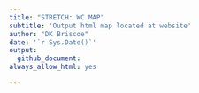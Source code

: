```yaml
---
title: "STRETCH: WC MAP"
subtitle: 'Output html map located at website'
author: "DK Briscoe"
date: '`r Sys.Date()`'
output:
  github_document:
always_allow_html: yes

---
```


```{=html}
<style>
.main-container {
    max-width: 1600px !important;
    margin-left: 0;
    margin-right: 1;
}

```


```r
knitr::opts_chunk$set(
    echo = FALSE,
    eval = TRUE,
    message = FALSE,
    warning = FALSE,
    dpi = 300,
    fig.align = "center"
    )

# See Options: knitr::opts_chunk$get()
```


```r
library(tidyverse)
library(data.table)
library(ggplot2)
library(plotly)

library(leaflet)
library(mapview)
library(leafsync)
library(leafgl)
library(sf)

# library(kableExtra)
library(knitr)

library(sp)
library(proj4)

library(htmlwidgets)

```

```r
source('../utils/map_wc_helper_functions.R')
```

```r
source('../R/01_prep_wc_data.R')

```

```r
raw_df <- raw_data_cohort_1_w_names
daily_df <- daily_avg_data_cohort_1 

# # make historic df consistent with cohort df(s)
# hist_df <- historic_tags %>% wrangleHistDF()

```

```r
# wc color pal
# wc_pal <- colorFactor(rainbow(n), unique(daily_df$id))

## unique track info
# ids = unique(daily_df$id) # prefer to use t names instead
ids = unique(daily_df$turtle_name)

t_names = unique(daily_df$turtle_name)
t_nums = unique(daily_df$turtle_num)
t_names_num <- c(str_c(t_nums, ' - ', t_names))

n = length(ids)
wc_pal <-  n |>
  {\(x) colorFactor(rainbow(x), unique(daily_df$id))}()

# base_pal <- makePal('honeydew', col=unique(test$id))

```

```r

# create basemap
m <- leaflet( options = leafletOptions(preferCanvas = TRUE), 
              # width = 1200, height = 700
              ) %>% 
  addTiles() %>% 
    fitBounds(-160, 20, -110, 50) %>%
    addProviderTiles("Esri.WorldImagery", group = "ESRI World Imagery") %>%
    addProviderTiles("Esri.WorldPhysical", group = "ESRI OpenStreetMap")

m360 <- leaflet(options = leafletOptions(preferCanvas = TRUE), width = 900, height = 600) %>% addTiles() %>% 
    fitBounds(make360(-160), 20, make360(-110), 50) %>%
    addProviderTiles("Esri.WorldImagery", group = "ESRI World Imagery") %>%
    addProviderTiles("Esri.WorldPhysical", group = "ESRI OpenStreetMap")

```

```r
# cclme_shp <- rgdal::readOGR(dsn = "~/Dropbox/RESEARCH/PROJECTS/NPAC_Turtles/thermal_ms_2018/data/cclme_shp/",
#               layer = "lme",
#               verbose = FALSE)
# 
# cclme_shp_180 <- spTransform(cclme_shp, CRS("+proj=longlat +datum=WGS84"))

cclme_shp <- sf::st_read("~/Dropbox/RESEARCH/PROJECTS/NPAC_Turtles/thermal_ms_2018/data/cclme_shp/",
              layer = "lme")
cclme_shp <- st_as_sf(cclme_shp, wkt = "geom", crs = 4326)
    st_set_crs(cclme_shp, 4326)
    cclme_shp_180 = st_shift_longitude(cclme_shp)

  
```

```r

library(rgdal)
library(spdplyr)

eez_shps <- sf::st_read("~/Downloads/EEZ_land_union_v3_202003/EEZ_Land_v3_202030.shp",
              layer = "EEZ_Land_v3_202030") 
eez_shps <- st_as_sf(eez_shps, wkt = "geom", crs = 4326)
    st_set_crs(cclme_shp, 4326)
    eez_shps_180 = st_shift_longitude(eez_shps)

```

```r
# convert thermal corridor study area into sf poly
tc_box <- rgeos::bbox2SP(n = 35, s = 25, w = make180(243), e = make180(225),
                         proj4string = CRS("+proj=longlat +ellps=WGS84 +datum=WGS84 +no_defs")) %>% st_as_sf()

```

```r

# make functions to add polygon & rectangles
polygonFunction <- function(map, polygon){
  addPolygons(
    map, data = polygon, 
    opacity = 1.0, fillOpacity = 0.2,
    stroke = FALSE, smoothFactor = 0.2, 
    popup=paste("California Current Large Marine Ecosystem (CCLME) <br>"),
    group = "CCLME",
    # options = pathOptions(pane = "cclme"),
    color = "gray"
  )
} 

polygonFunction <- function(map, polygon, label, group, shp_col="gray"){
  addPolygons(
    map, data = polygon, 
    opacity = 1.0, fillOpacity = 0.2,
    stroke = FALSE, smoothFactor = 0.2, 
    popup = label,
    group = group,
    # options = pathOptions(pane = "cclme"),
    options = pathOptions(pane = "polygons"),
    color = shp_col
  )
} 

polylinesFunction <- function(map, polygon, label, group, shp_col="black"){
 addPolylines(
   map, data = polygon, 
    opacity = 0.6,  
    popup = label,
    group = group,
    weight = 1.5,
    options = pathOptions(pane = "borders"),
    color = shp_col
 )
}

rectangleFunction <- function(map, 
                            lng1, lat1, lng2, lat2){

addRectangles(map,        
    lng1=lng1, lat1=lat1, 
    lng2=lng2, lat2=lat2,
    opacity = 1.0, fillOpacity = 0.2,
    popup=paste("Thermal Corridor Study Area <br>"),
    group = "Thermal Corridor",
    color = "white")
}



```



```r

# plot up basemap with polys
m_polys <-
  m %>%
  
  # arrange layers from bottom to top
  addMapPane("polygons", zIndex = 410) %>%       # Level 1: bottom
  addMapPane("borders", zIndex = 420) %>%        # Level 2: middle
  addMapPane("tracks", zIndex = 430) %>%         # Level 3: top
  
  # add eez usa
  polylinesFunction(map=., polygon = eez_shps |> 
                      filter(TERRITORY1 == "United States") |> 
                      filter(UNION == "United States"),
                  label = paste("USA EEZ <br>"),
                  group = "USA EEZ",
                  shp_col = "black") %>%
  # add eez mx
  polylinesFunction(map=., polygon = eez_shps |> filter(TERRITORY1 == "Mexico"),
                  label = paste("MEXICO EEZ <br>"),
                  group = "MEXICO EEZ",
                  shp_col = "black") %>%
  # add cclme
  polygonFunction(map=., polygon = cclme_shp,
                  label = paste("California Current Large Marine Ecosystem (CCLME) <br>"),
                  group = "CCLME",
                  shp_col = "gray") %>%
  # add thermal corridor poly filled
  polygonFunction(map=., polygon = tc_box,
                    label = paste("Thermal Corridor <br>"),
                    group = "Thermal Corridor",
                    shp_col = "white") %>%
  # add thermal corridor outline
  rectangleFunction(map=.,
                  lng1=make180(225), lat1=25, lng2=make180(243), lat2=35) %>%
  
  addLayersControl(overlayGroups = c("CCLME", "USA EEZ", "MEXICO EEZ", "Thermal Corridor"))

```

```r
map_indiv_cohort_1 <-
    m_polys %>%
    
    addTrackLines(df=daily_df, cpal=wc_pal, .indiv=FALSE) %>%
    addTrackLines(df=daily_df, cpal=wc_pal) %>%
    
    addMapTracks(df=daily_df, cpal=wc_pal, .indiv=TRUE, .addLines=TRUE, .addMarkers=TRUE) %>%
    

    addLayersControl(
        baseGroups = c("ESRI World Imagery", "ESRI OpenStreetMap"),
        overlayGroups = c("CCLME", "USA EEZ", "MEXICO EEZ", "Thermal Corridor",
            str_c("All Tracks (n=", daily_df$id %>% n_distinct(),")"),ids),
        options = layersControlOptions(collapsed = TRUE)) %>%
    hideGroup(ids)%>%
    hideGroup("USA EEZ")%>%
    hideGroup("MEXICO EEZ")%>%
    addMapInset()

```

```r

# htmltools::tagList(map_indiv_cohort_1)
widgetframe::frameWidget(map_indiv_cohort_1, width = "100%")

# map_indiv_cohort_1

```


```r
library(htmlwidgets)

saveWidget(map_indiv_cohort_1, file = "index.html", selfcontained = FALSE)

```
